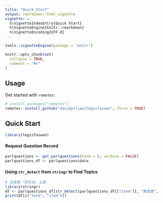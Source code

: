 ```yaml
---
title: "Quick Start"
output: rmarkdown::html_vignette
vignette: >
  %\VignetteIndexEntry{Quick Start}
  %\VignetteEngine{knitr::rmarkdown}
  %\VignetteEncoding{UTF-8}
---
```


```r
tools::vignetteEngine(package = 'knitr')

knitr::opts_chunk$set(
  collapse = TRUE,
  comment = "#>"
)
```


## Usage

Get started with `remotes`:
```r
# install.packages("remotes")
remotes::install_github("davidycliao/legisTaiwan", force = TRUE)
```


## Quick Start
```r
library(legisTaiwan)
```

#### Request Question Record

```r
parlquestions <- get_parlquestions(term = 8, verbose = FALSE)
parlquestions_df <- parlquestions$data
```

#### Using `str_detect` from `stringr` to Find Topics 
```r
# 找看看「原住民」主題
library(stringr)
df <- parlquestions_df[str_detect(parlquestions_df[["item"]], "原住民", negate = FALSE),]
print(df[c("term", "item")])
```
